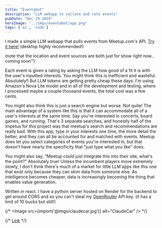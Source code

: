 ```yaml
---
title: "Eventabot"
description: "LLM webapp to collate and rate events"
pubDate: "Dec 29 2024"
heroImage: "../imgs/eventabot/app.png"
tags: ['ai', 'code']
---
```



I made a simple LLM webapp that pulls events from Meetup.com's API. [Try it here!](https://pwspen.github.io/eventabot/) (desktop highly recommended!)

(note that the location and event sources are both just for show right now.. coming soon™)

Each event is given a rating by asking the LLM how good of a fit it is with the user's inputted interests. You might think this is inefficient and wasteful. Absolutely!! But LLM tokens are getting pretty cheap these days. I'm using Amazon's Nova Lite model and in all of the development and testing, where I processed maybe a couple thousand events, the total cost was a few cents. 

You might also think this is just a search engine but worse. Not quite! The main advantage of a system like this is that it can accommodate all of a user's interests at the same time. Say you're interested in concerts, board games, and running. That's 3 separate searches, and honestly half of the impetus for this project was that meetup's search and recommendations are really bad. With this app, type in your interests one time, the more detail the better, and they can all be accounted for and matched with events. Meetup does let you select categories of events you're interested in, but that doesn't have nearly the specificity that "just type what you like" does.

You might also say, "Meetup could just integrate this into their site, what's the point?" Absolutely true! Unless the incumbent players move extremely slowly, I don't think there's much of a market for little LLM apps like this one that exist only because they can skim data from someone else. As intelligence becomes cheaper, data is increasingly becoming the thing that enables value generation.

Written in react. I have a python server hosted on Render for the backend to get around CORS and so you can't steal my [OpenRouter](https://openrouter.ai/) API key. (it has a limit of 10 bucks but still!)



{/* <Image src={import('@imgs/claudecar.jpg')} alt="ClaudeCar" /> */}

{/* [Link](https://github.com/pwspen) */}
